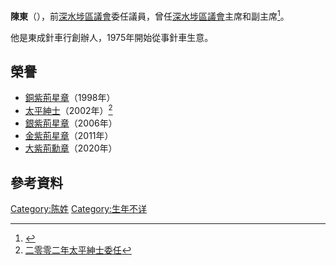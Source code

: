 {{Refimprove|time=2020-11-15T03:56:54+00:00}}
{{Infobox officeholder
|honorific-prefix = [[尊敬的#香港|The Honourable]]
|name = 陳東
|native_name = Chan Tung
|honorific-suffix = [[大紫荊勳章|GBM]] [[金紫荊星章|GBS]] [[太平紳士|JP]]
|image = 
|office1          = [[深水埗區議會|深水埗區議會]]主席
|term_start1      = 2008年1月3日<ref>[https://www.districtcouncils.gov.hk/archive/ssp_d/text_chinese/agendas.htm  二零零八/二零一一年度深水埗區議會和各委員會的會議議程]</ref>
|term_end1        = 2011年12月31日
|predecessor1     = [[譚國僑|譚國僑]]
|successor1       = [[郭振華|郭振華]]
|office2          = [[深水埗區議會|深水埗區議會]]副主席
|term_start2      = 2000年1月12日<ref>[https://www.districtcouncils.gov.hk/archive/ssp_d/text_chinese/minutes_04.htm  二零零四/二零零七年度深水埗區議會和各委員會的會議記錄]</ref>
|term_end2        = 2003年12月31日
|predecessor2     = (職位首設)
|successor2       = 梁欐
|office3          = [[深水埗區議會|深水埗區議會]]議員
|term_start3      = 2000年1月1日
|term_end3        = 2011年12月31日
|constituency3    = 委任議員
|sex              = 男
|nationality = {{CNHK}}
|birth_date = 
|birth_place =
|ancestry = 
|parents = 
|spouse = 
|children = 
|籍貫 = 
|母校 = 
}}

'''陳東'''{{大紫荊}}{{GBSHK}}{{JP}}（{{lang-en|Chan Tung}}），前[[深水埗區議會|深水埗區議會]]委任議員，曾任[[深水埗區議會|深水埗區議會]]主席和副主席<ref>{{Cite web |title=深水埗區議會議員 |url=https://www.districtcouncils.gov.hk/archive/ssp_d/chinese/member_info.htm |accessdate=2020-11-14}}</ref>。

他是東成針車行創辦人，1975年開始從事針車生意。

== 榮譽 ==
*[[銅紫荊星章|銅紫荊星章]]（1998年）
*[[太平紳士|太平紳士]]（2002年）<ref>[https://www.info.gov.hk/gia/general/200206/30/0629200.htm  二零零二年太平紳士委任]</ref>
*[[銀紫荊星章|銀紫荊星章]]（2006年）
*[[金紫荊星章|金紫荊星章]]（2011年）
*[[大紫荊勳章|大紫荊勳章]]（2020年）

==參考資料==
{{Reflist}}

{{大紫荊勳章}}

{{bio-stub}}

[[Category:陈姓|Category:陈姓]]
[[Category:生年不详|Category:生年不详]]